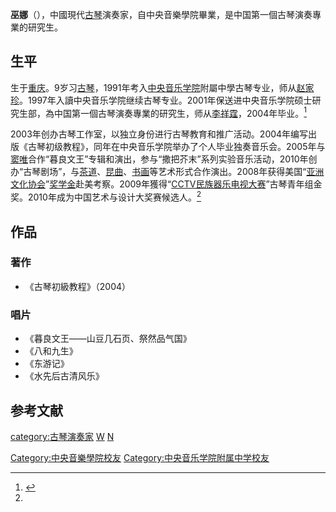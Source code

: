 {{onesource|time=2021-07-05}}

{{Infobox Artist |name          = 巫娜|image=Wu Na with guqin 01.jpg|birthname     = |birthdate     = 1979年1月14日|location      = {{CHN}}[[重慶|重慶]]|deathdate     = |deathplace    = |nationality   = |field         =[[古琴|古琴]] |training      = |movement      = |works         = |patrons       = |influenced by =[[趙家珍|趙家珍]]、[[李祥霆|李祥霆]] |influenced    = |}}
'''巫娜'''（{{bd|1979年|1月14日||}}），中國現代[[古琴|古琴]]演奏家，自中央音樂學院畢業，是中国第一個古琴演奏專業的研究生。

==生平==
生于[[重庆|重庆]]。9岁习[[古琴|古琴]]，1991年考入[[中央音乐学院|中央音乐学院]]附屬中學古琴专业，师从[[赵家珍|赵家珍]]。1997年入讀中央音乐学院继续古琴专业。2001年保送进中央音乐学院硕士研究生部，為中国第一個古琴演奏專業的研究生，师从[[李祥霆|李祥霆]]，2004年毕业。<ref name="比賽">{{Cite web|url=http://guqinsai.guqu.net/pingwei/30744.html|title=巫娜|accessdate=2014-07-07|work=|publisher=[[中國琴會|中國琴會]]|archive-url=https://web.archive.org/web/20160304130821/http://guqinsai.guqu.net/pingwei/30744.html|archive-date=2016-03-04|dead-url=yes}}</ref>

2003年创办古琴工作室，以独立身份进行古琴教育和推广活动。2004年编写出版《古琴初级教程》，同年在中央音乐学院举办了个人毕业独奏音乐会。2005年与[[窦唯|窦唯]]合作“暮良文王”专辑和演出，参与“撒把芥末”系列实验音乐活动，2010年创办“古琴剧场”，与[[茶道|茶道]]、[[昆曲|昆曲]]、[[书画|书画]]等艺术形式合作演出。2008年获得美国“[[亚洲文化协会|亚洲文化协会]]”[[奖学金|奖学金]]赴美考察。2009年獲得“[[CCTV民族器乐电视大赛|CCTV民族器乐电视大赛]]”古琴青年组金奖。2010年成为中国艺术与设计大奖赛候选人。<ref name="比賽"/>

==作品==
===著作===
*《古琴初級教程》（2004）
===唱片===
*《暮良文王――山豆几石页、祭然品气国》
*《八和九生》
*《东游记》
*《水先后古清风乐》
==参考文献==
{{reflist}}

[[category:古琴演奏家|category:古琴演奏家]]
[[category:重庆人|W]]
[[category:巫姓|N]]
[[Category:中央音樂學院校友|Category:中央音樂學院校友]]
[[Category:中央音乐学院附属中学校友|Category:中央音乐学院附属中学校友]]